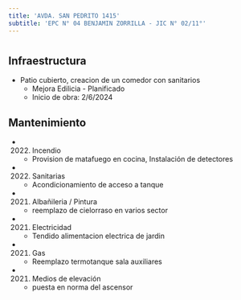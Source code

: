 ```yaml
---
title: 'AVDA. SAN PEDRITO 1415'
subtitle: 'EPC N° 04 BENJAMIN ZORRILLA - JIC N° 02/11°'
---
```


#
## Infraestructura

* Patio cubierto, creacion de un comedor con sanitarios 
    + Mejora Edilicia - Planificado 
    + Inicio de obra: 2/6/2024 






## Mantenimiento

*  (2022) Incendio 
    + Provision de matafuego en cocina, Instalación de detectores

*  (2022) Sanitarias 
    + Acondicionamiento de acceso a tanque

*  (2021) Albañileria / Pintura 
    + reemplazo de cielorraso en varios sector

*  (2021) Electricidad 
    + Tendido alimentacion electrica de jardin

*  (2021) Gas 
    + Reemplazo termotanque sala auxiliares

*  (2021) Medios de elevación 
    + puesta en norma del ascensor



